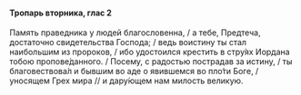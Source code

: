 #### Тропарь вторника, глас 2

Память праведника у людей благословенна, / а тебе, Предтеча, достаточно свидетельства Господа; / ведь воистину ты стал наибольшим из пророков, / ибо удостоился крестить в стру́ях Иордана тобою пропове́данного. / Посему, с радостью пострадав за истину, / ты благовествова́л и бывшим во аде о явившемся во пло́ти Боге, / уносящем Грех мира // и дару́ющем нам милость великую.
